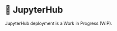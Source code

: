 <!--
  ~ Copyright (c) 2022-2023 Datalayer Inc. All rights reserved.
  ~
  ~ MIT License
-->

# 🚧 JupyterHub

JupyterHub deployment is a Work in Progress (WIP).
